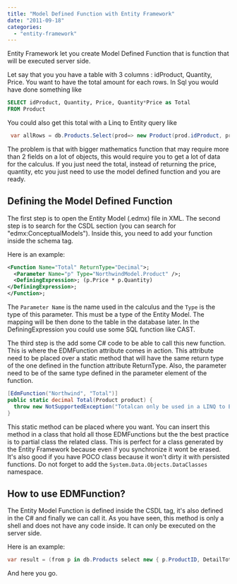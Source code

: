 ```yaml
---
title: "Model Defined Function with Entity Framework"
date: "2011-09-18"
categories: 
  - "entity-framework"
---
```


Entity Framework let you create Model Defined Function that is function that will be executed server side.

Let say that you you have a table with 3 columns : idProduct, Quantity, Price. You want to have the total amount for each rows. In Sql you would have done something like


```sql
SELECT idProduct, Quantity, Price, Quantity*Price as Total 
FROM Product 
```


You could also get this total with a Linq to Entity query like


```csharp
 var allRows = db.Products.Select(prod=> new Product(prod.idProduct, prod.Quantity, prod.Price, prod.Quantity * prod.Price); 
```

The problem is that with bigger mathematics function that may require more than 2 fields on a lot of objects, this would require you to get a lot of data for the calculus. If you just need the total, instead of returning the price, quantity, etc you just need to use the model defined function and you are ready.

## Defining the Model Defined Function

The first step is to open the Entity Model (.edmx) file in XML. The second step is to search for the CSDL section (you can search for "edmx:ConceptualModels"). Inside this, you need to add your function inside the schema tag.

Here is an example: 
```xml
<Function Name="Total" ReturnType="Decimal">; 
  <Parameter Name="p" Type="NorthwindModel.Product" />; 
  <DefiningExpression>; (p.Price * p.Quantity) 
</DefiningExpression>; 
</Function>; 
```

The `Parameter Name` is the name used in the calculus and the `Type` is the type of this parameter. This must be a type of the Entity Model. The mapping will be then done to the table in the database later. In the DefiningExpression you could use some SQL function like CAST.

The third step is the add some C# code to be able to call this new function. This is where the EDMFunction attribute comes in action. This attribute need to be placed over a static method that will have the same return type of the one defined in the function attribute ReturnType. Also, the parameter need to be of the same type defined in the parameter element of the function.


```csharp
[EdmFunction("Northwind", "Total")] 
public static decimal Total(Product product) { 
  throw new NotSupportedException("Totalcan only be used in a LINQ to Entities query"); 
} 
```

This static method can be placed where you want. You can insert this method in a class that hold all those EDMFunctions but the the best practice is to partial class the related class. This is perfect for a class generated by the Entity Framework because even if you synchronize it wont be erased. It's also good if you have POCO class because it won't dirty it with persisted functions. Do not forget to add the `System.Data.Objects.DataClasses` namespace.

## How to use EDMFunction?

The Entity Model Function is defined inside the CSDL tag, it's also defined in the C# and finally we can call it. As you have seen, this method is only a shell and does not have any code inside. It can only be executed on the server side.

Here is an example:


```csharp
var result = (from p in db.Products select new { p.ProductID, DetailTotal = MyStaticClass.Total(p) }).ToList(); 
```

And here you go.
